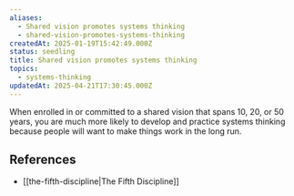 ```yaml
---
aliases:
  - Shared vision promotes systems thinking
  - shared-vision-promotes-systems-thinking
createdAt: 2025-01-19T15:42:49.000Z
status: seedling
title: Shared vision promotes systems thinking
topics:
  - systems-thinking
updatedAt: 2025-04-21T17:30:45.000Z
---
```

When enrolled in or committed to a shared vision that spans 10, 20, or 50 years, you are much more likely to develop and practice systems thinking because people will want to make things work in the long run.

## References

- [[the-fifth-discipline|The Fifth Discipline]]
